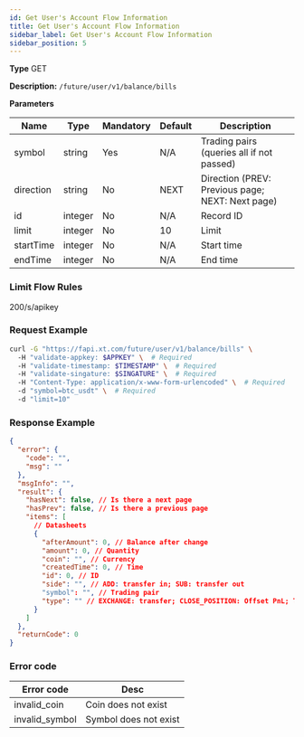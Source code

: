 ```yaml
---
id: Get User's Account Flow Information
title: Get User's Account Flow Information
sidebar_label: Get User's Account Flow Information
sidebar_position: 5
---
```


**Type** GET

**Description:** `/future/user/v1/balance/bills`

**Parameters**

| Name | Type | Mandatory | Default | Description |
| --- | --- | --- | --- | --- |
| symbol | string | Yes | N/A | Trading pairs (queries all if not passed) |
| direction | string | No | NEXT | Direction (PREV: Previous page; NEXT: Next page) |
| id | integer | No | N/A | Record ID |
| limit | integer | No | 10 | Limit |
| startTime | integer | No | N/A | Start time |
| endTime | integer | No | N/A | End time |

### Limit Flow Rules

200/s/apikey

### Request Example

```bash title="Request"
curl -G "https://fapi.xt.com/future/user/v1/balance/bills" \ 
  -H "validate-appkey: $APPKEY" \  # Required
  -H "validate-timestamp: $TIMESTAMP" \  # Required
  -H "validate-singature: $SINGATURE" \  # Required
  -H "Content-Type: application/x-www-form-urlencoded" \  # Required
  -d "symbol=btc_usdt" \  # Required
  -d "limit=10"
```

### Response Example

```json title="Response"
{
  "error": {
    "code": "",
    "msg": ""
  },
  "msgInfo": "",
  "result": {
    "hasNext": false, // Is there a next page
    "hasPrev": false, // Is there a previous page
    "items": [
      // Datasheets
      {
        "afterAmount": 0, // Balance after change
        "amount": 0, // Quantity
        "coin": "", // Currency
        "createdTime": 0, // Time
        "id": 0, // ID
        "side": "", // ADD: transfer in; SUB: transfer out
        "symbol": "", // Trading pair
        "type": "" // EXCHANGE: transfer; CLOSE_POSITION: Offset PnL; TAKE_OVER: position takeover; QIANG_PING_MANAGER: Liquidation management fee; FUND: Fund fee; FEE: Fee (open position, liquidation, forced liquidation); ADL: Auto-deleveraging; MERGE: Position merge
      }
    ]
  },
  "returnCode": 0
}
```


### Error code

| Error code | Desc |
|-------------|------|
| invalid_coin | Coin does not exist |
| invalid_symbol | Symbol does not exist |